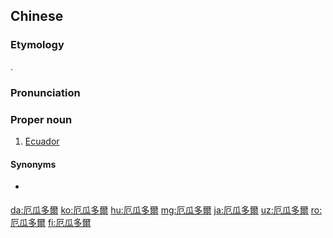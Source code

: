 ==Chinese==
{{zh-forms|s=厄瓜多尔|gloss=-}}

===Etymology===
{{bor|zh|en|Ecuador}}.

===Pronunciation===
{{zh-pron
|m=Èguāduō'ěr
|c=aak1 gwaa1 do1 ji5
|mn=qz:Iak-koa-to͘-ní/xm:Ek-koa-to-ní/zz:Ek-koa-to-jíⁿ
|cat=pn
}}

===Proper noun===
{{zh-proper noun}}

# {{lb|zh|Mainland China}} [[Ecuador]]

====Synonyms====
* {{qualifier|Taiwan}} {{zh-l|厄瓜多}}

{{zh-cat|Countries}}

[[da:厄瓜多爾]]
[[ko:厄瓜多爾]]
[[hu:厄瓜多爾]]
[[mg:厄瓜多爾]]
[[ja:厄瓜多爾]]
[[uz:厄瓜多爾]]
[[ro:厄瓜多爾]]
[[fi:厄瓜多爾]]